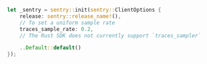 ```rust
let _sentry = sentry::init(sentry::ClientOptions {
    release: sentry::release_name!(),
    // To set a uniform sample rate
    traces_sample_rate: 0.2,
    // The Rust SDK does not currently support `traces_sampler`

    ..Default::default()
});
```
